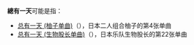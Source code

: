 '''總有一天'''可能是指：

* [[总有一天_(柚子单曲)|总有一天 (柚子单曲)]]（{{jpn|j=いつか}}），日本二人组合柚子的第4张单曲
* [[总有一天_(生物股长单曲)|总有一天 (生物股长单曲)]]（{{jpn|j=いつだって僕らは}}），日本乐队生物股长的第22张单曲

{{Disambig|Cat=四字消歧义}}